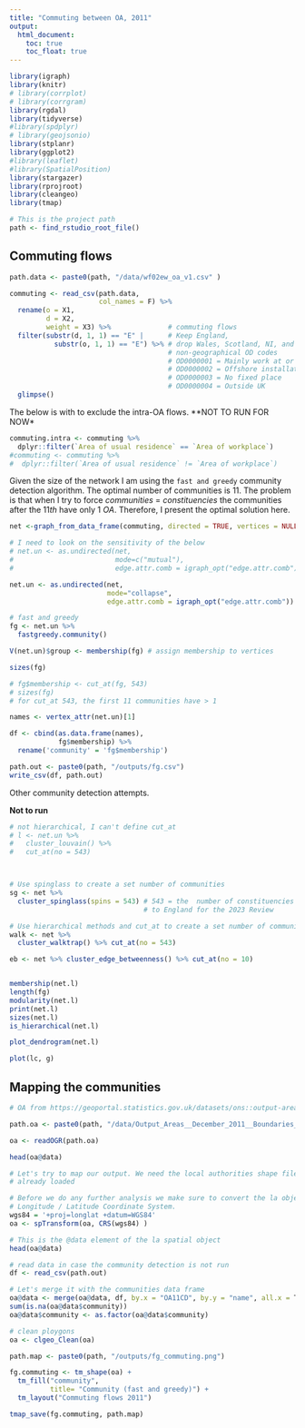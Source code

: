 ```yaml
---
title: "Commuting between OA, 2011"
output:
  html_document:
    toc: true
    toc_float: true
---
```


```r
library(igraph)
library(knitr)
# library(corrplot)
# library(corrgram)
library(rgdal)
library(tidyverse)
#library(spdplyr)
# library(geojsonio)
library(stplanr)
library(ggplot2)
#library(leaflet)
#library(SpatialPosition)
library(stargazer)
library(rprojroot)
library(cleangeo)
library(tmap)

# This is the project path
path <- find_rstudio_root_file()
```

## Commuting flows

```r
path.data <- paste0(path, "/data/wf02ew_oa_v1.csv" )

commuting <- read_csv(path.data, 
                      col_names = F) %>% 
  rename(o = X1,
         d = X2,
         weight = X3) %>%              # commuting flows
  filter(substr(d, 1, 1) == "E" |      # Keep England, 
           substr(o, 1, 1) == "E") %>% # drop Wales, Scotland, NI, and 
                                       # non-geographical OD codes 
                                       # OD0000001 = Mainly work at or from home
                                       # OD0000002 = Offshore installation
                                       # OD0000003 = No fixed place
                                       # OD0000004 = Outside UK
  glimpse()
```

The below is with to exclude the intra-OA flows. 
**NOT TO RUN FOR NOW*

```r
commuting.intra <- commuting %>%
  dplyr::filter(`Area of usual residence` == `Area of workplace`)
#commuting <- commuting %>%
#  dplyr::filter(`Area of usual residence` != `Area of workplace`)
```

Given the size of the network I am using the `fast and greedy` community detection algorithm. 
The optimal number of communities is $11$.
The problem is that when I try to force $communities$ = $constituencies$ the communities after the $11th$ have only $1$ $OA$.
Therefore, I present the optimal solution here.


```r
net <-graph_from_data_frame(commuting, directed = TRUE, vertices = NULL)

# I need to look on the sensitivity of the below
# net.un <- as.undirected(net,
#                         mode=c("mutual"),
#                         edge.attr.comb = igraph_opt("edge.attr.comb"))

net.un <- as.undirected(net,
                        mode="collapse",
                        edge.attr.comb = igraph_opt("edge.attr.comb"))

# fast and greedy
fg <- net.un %>% 
  fastgreedy.community() 

V(net.un)$group <- membership(fg) # assign membership to vertices

sizes(fg)

# fg$membership <- cut_at(fg, 543) 
# sizes(fg)
# for cut_at 543, the first 11 communities have > 1

names <- vertex_attr(net.un)[1]

df <- cbind(as.data.frame(names),
            fg$membership) %>% 
  rename('community' = 'fg$membership')

path.out <- paste0(path, "/outputs/fg.csv")
write_csv(df, path.out)
```

Other community detection attempts.

**Not to run**

```r
# not hierarchical, I can't define cut_at
# l <- net.un %>% 
#   cluster_louvain() %>% 
#   cut_at(no = 543)



# Use spinglass to create a set number of communities
sg <- net %>% 
  cluster_spinglass(spins = 543) # 543 = the  number of constituencies allocated
                                 # to England for the 2023 Review

# Use hierarchical methods and cut_at to create a set number of communities 
walk <- net %>% 
  cluster_walktrap() %>% cut_at(no = 543) 

eb <- net %>% cluster_edge_betweenness() %>% cut_at(no = 10)


membership(net.l)
length(fg)
modularity(net.l)
print(net.l)
sizes(net.l)
is_hierarchical(net.l)

plot_dendrogram(net.l)

plot(lc, g)

```

## Mapping the communities

```r

# OA from https://geoportal.statistics.gov.uk/datasets/ons::output-areas-december-2011-boundaries-ew-bgc-1/about

path.oa <- paste0(path, "/data/Output_Areas__December_2011__Boundaries_EW_BGC.geojson")

oa <- readOGR(path.oa)

head(oa@data)

# Let's try to map our output. We need the local authorities shape file we have 
# already loaded

# Before we do any further analysis we make sure to convert the la object to WGS84 
# Longitude / Latitude Coordinate System.
wgs84 = '+proj=longlat +datum=WGS84'
oa <- spTransform(oa, CRS(wgs84) )

# This is the @data element of the la spatial object
head(oa@data)

# read data in case the community detection is not run
df <- read_csv(path.out)

# Let's merge it with the communities data frame
oa@data <- merge(oa@data, df, by.x = "OA11CD", by.y = "name", all.x = T)
sum(is.na(oa@data$community))
oa@data$community <- as.factor(oa@data$community)

# clean ploygons
oa <- clgeo_Clean(oa)

path.map <- paste0(path, "/outputs/fg_commuting.png")

fg.commuting <- tm_shape(oa) + 
  tm_fill("community", 
          title= "Community (fast and greedy)") + 
  tm_layout("Commuting flows 2011")

tmap_save(fg.commuting, path.map)

```

